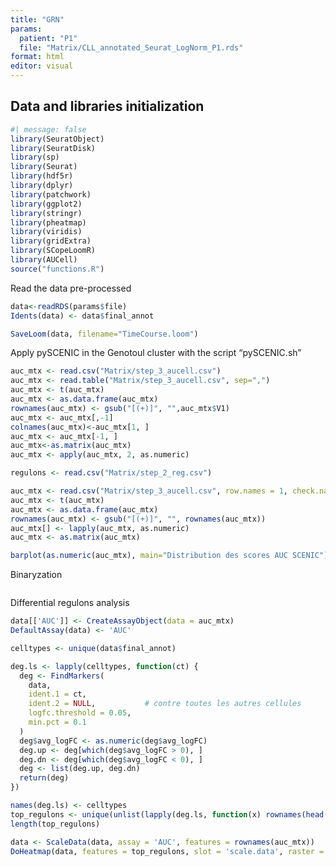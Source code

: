 ```yaml
---
title: "GRN"
params: 
  patient: "P1"
  file: "Matrix/CLL_annotated_Seurat_LogNorm_P1.rds"
format: html
editor: visual
---
```


## Data and libraries initialization

```r
#| message: false
library(SeuratObject)
library(SeuratDisk)
library(sp)
library(Seurat)
library(hdf5r)
library(dplyr)
library(patchwork)
library(ggplot2)
library(stringr)
library(pheatmap)
library(viridis)
library(gridExtra)
library(SCopeLoomR)
library(AUCell)
source("functions.R")
```

Read the data pre-processed

```r
data<-readRDS(params$file)
Idents(data) <- data$final_annot
```

```r
SaveLoom(data, filename="TimeCourse.loom")
```

Apply pySCENIC in the Genotoul cluster with the script "pySCENIC.sh"

```r
auc_mtx <- read.csv("Matrix/step_3_aucell.csv")
auc_mtx <- read.table("Matrix/step_3_aucell.csv", sep=",")
auc_mtx <- t(auc_mtx)
auc_mtx <- as.data.frame(auc_mtx)
rownames(auc_mtx) <- gsub("[(+)]", "",auc_mtx$V1)
auc_mtx <- auc_mtx[,-1]
colnames(auc_mtx)<-auc_mtx[1, ]
auc_mtx <- auc_mtx[-1, ]
auc_mtx<-as.matrix(auc_mtx)
auc_mtx <- apply(auc_mtx, 2, as.numeric)

regulons <- read.csv("Matrix/step_2_reg.csv")
```

```r
auc_mtx <- read.csv("Matrix/step_3_aucell.csv", row.names = 1, check.names=FALSE)
auc_mtx <- t(auc_mtx)
auc_mtx <- as.data.frame(auc_mtx)
rownames(auc_mtx) <- gsub("[(+)]", "", rownames(auc_mtx))
auc_mtx[] <- lapply(auc_mtx, as.numeric)
auc_mtx <- as.matrix(auc_mtx)
```

```r
barplot(as.numeric(auc_mtx), main="Distribution des scores AUC SCENIC")
```

Binaryzation

```r

```

Differential regulons analysis

```r
data[['AUC']] <- CreateAssayObject(data = auc_mtx)
DefaultAssay(data) <- 'AUC'

celltypes <- unique(data$final_annot)

deg.ls <- lapply(celltypes, function(ct) {
  deg <- FindMarkers(
    data,
    ident.1 = ct,
    ident.2 = NULL,           # contre toutes les autres cellules
    logfc.threshold = 0.05,
    min.pct = 0.1
  )
  deg$avg_logFC <- as.numeric(deg$avg_logFC)
  deg.up <- deg[which(deg$avg_logFC > 0), ]
  deg.dn <- deg[which(deg$avg_logFC < 0), ]
  deg <- list(deg.up, deg.dn)
  return(deg)
})

names(deg.ls) <- celltypes
top_regulons <- unique(unlist(lapply(deg.ls, function(x) rownames(head(x, 10)))))
length(top_regulons)
```

```r
data <- ScaleData(data, assay = 'AUC', features = rownames(auc_mtx))
DoHeatmap(data, features = top_regulons, slot = 'scale.data', raster = F, group.by = "final_annot" )
```

